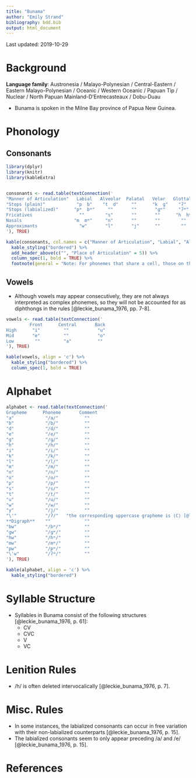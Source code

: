 ```yaml
---
title: "Bunama"
author: "Emily Strand"
bibliography: bdd.bib
output: html_document
---
```


Last updated: 2019-10-29

# Background

**Language family**: Austronesia / Malayo-Polynesian / Central-Eastern / Eastern Malayo-Polynesian / Oceanic / Western Oceanic / Papuan Tip / Nuclear / North Papuan Mainland-D'Entrecasteaux / Dobu-Duau

* Bunama is spoken in the Milne Bay province of Papua New Guinea.

# Phonology

## Consonants

```r

library(dplyr)
library(knitr)
library(kableExtra)


consonants <- read.table(textConnection('
"Manner of Articulation"   Labial   Alveolar  Palatal   Velar   Glottal
"Stops (plain)"            "p  b"    "t  d"     ""      "k  ɡ"    "ʔ"
"Stops (labialized)"      "pʷ  bʷ"     ""       ""       "ɡʷ"     "ʔʷ"
Fricatives                  ""        "s"       ""       ""      "h  hʷ"
Nasals                    "m  mʷ"     "n"       ""       ""        ""
Approximants                "w"       "l"       "j"      ""        ""
'), TRUE)

kable(consonants, col.names = c("Manner of Articulation", "Labial", "Alveolar", "Palatal", "Velar", "Glottal"), align = 'c') %>%
  kable_styling("bordered") %>%
  add_header_above(c("", "Place of Articulation" = 5)) %>%
  column_spec(1, bold = TRUE) %>%
  footnote(general = "Note: For phonemes that share a cell, those on the left are voiceless and those on the right are voiced. The exceptions are the glottal fricatives (both voiceless) and (bi)labial nasals (both voiced), where the phonemes on the left are plain and the phonemes on the right are labialized. ", general_title = "")
```

## Vowels

* Although vowels may appear consecutively, they are not always interpreted as complex phonemes, so they will not be accounted for as diphthongs in the rules [@leckie_bunama_1976, pp. 7-8].

```r

vowels <- read.table(textConnection('
         Front      Central       Back
High      "i"         ""           "u"
Mid       "e"         ""           "o"
Low        ""         "a"          ""
'), TRUE)

kable(vowels, align = 'c') %>%
  kable_styling("bordered") %>%
  column_spec(1, bold = TRUE)
```

# Alphabet

```r

alphabet <- read.table(textConnection('
Grapheme      Phoneme       Comment
"a"            "/a/"          ""
"b"            "/b/"          ""
"d"            "/d/"          ""
"e"            "/e/"          ""
"g"            "/ɡ/"          ""
"h"            "/h/"          ""
"i"            "/i/"          ""
"k"            "/k/"          ""
"l"            "/l/"          ""
"m"            "/m/"          ""
"n"            "/n/"          ""
"o"            "/o/"          ""
"p"            "/p/"          ""
"s"            "/s/"          ""
"t"            "/t/"          ""
"u"            "/u/"          ""
"w"            "/w/"          ""
"y"            "/j/"          ""
"\'"           "/ʔ/"   "the corresponding uppercase grapheme is ⟨C⟩ [@leckie_bunama_1976, p. 69]"
**Digraph**    ""             ""
"bw"           "/bʷ/"         ""
"gw"           "/ɡʷ/"         ""
"hw"           "/hʷ/"         ""
"mw"           "/mʷ/"         ""
"pw"           "/pʷ/"         ""
"\'w"          "/ʔʷ/"         ""
'), TRUE)

kable(alphabet, align = 'c') %>%
  kable_styling("bordered")
```

# Syllable Structure

* Syllables in Bunama consist of the following structures [@leckie_bunama_1976, p. 61]:
    - CV
    - CVC
    - V
    - VC

# Lenition Rules

* /h/ is often deleted intervocalically [@leckie_bunama_1976, p. 7].

# Misc. Rules

* In some instances, the labialized consonants can occur in free variation with their non-labialized counterparts [@leckie_bunama_1976, p. 15].
* The labialized consonants seem to only appear preceding /a/ and /e/ [@leckie_bunama_1976, p. 15].

# References
